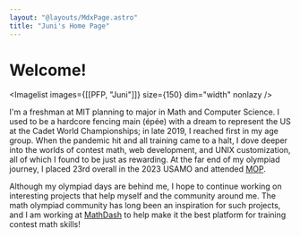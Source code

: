 ```yaml
---
layout: "@layouts/MdxPage.astro"
title: "Juni's Home Page"
---
```



# Welcome!


<Imagelist images={[[PFP, "Juni"]]} size={150} dim="width" nonlazy />

I'm a freshman at MIT planning to major in Math and Computer Science. I used to
be a hardcore fencing main (épée) with a dream to represent the US at the Cadet
World Championships; in late 2019, I reached first in my age group. When the
pandemic hit and all training came to a halt, I dove deeper into the worlds of
contest math, web development, and UNIX customization, all of which I found to
be just as rewarding. At the far end of my olympiad journey, I placed 23rd
overall in the 2023 USAMO and attended [MOP](/mop).

Although my olympiad days are behind me, I hope to continue working on
interesting projects that help myself and the community around me. The math
olympiad community has long been an inspiration for such projects, and I am
working at [MathDash](https://mathdash.live) to help make it the best platform
for training contest math skills!
